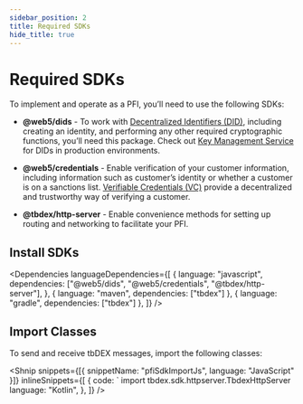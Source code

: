 ```yaml
---
sidebar_position: 2
title: Required SDKs
hide_title: true
---
```



<LanguageSwitcher languages="JavaScript, Kotlin" />

# Required SDKs

To implement and operate as a PFI, you’ll need to use the following SDKs:

- **@web5/dids** - To work with [Decentralized Identifiers (DID)](/docs/web5/decentralized-identifiers/what-are-dids), including creating an identity, and performing any other required cryptographic functions, you’ll need this package. Check out [Key Management Service](/docs/web5/decentralized-identifiers/key-management) for DIDs in production environments.

- **@web5/credentials** - Enable verification of your customer information, including information such as customer’s identity or whether a customer is on a sanctions list. [Verifiable Credentials (VC)](/docs/web5/verifiable-credentials/what-are-vcs) provide a decentralized and trustworthy way of verifying a customer.

- **@tbdex/http-server** - Enable convenience methods for setting up routing and networking to facilitate your PFI.

## Install SDKs

<Dependencies
  languageDependencies={[
    {
      language: "javascript",
      dependencies: ["@web5/dids", "@web5/credentials", "@tbdex/http-server"],
    },
    { language: "maven", dependencies: ["tbdex"] },
    { language: "gradle", dependencies: ["tbdex"] },
  ]}
/>

## Import Classes

To send and receive tbDEX messages, import the following classes:

<Shnip
  snippets={[{ snippetName: "pfiSdkImportJs", language: "JavaScript" }]}
  inlineSnippets={[
    {
      code: `      import tbdex.sdk.httpserver.TbdexHttpServer
      language: "Kotlin",
    },
  ]}
/>
